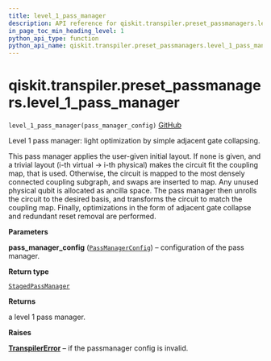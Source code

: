 ```yaml
---
title: level_1_pass_manager
description: API reference for qiskit.transpiler.preset_passmanagers.level_1_pass_manager
in_page_toc_min_heading_level: 1
python_api_type: function
python_api_name: qiskit.transpiler.preset_passmanagers.level_1_pass_manager
---
```


# qiskit.transpiler.preset\_passmanagers.level\_1\_pass\_manager

<span id="qiskit.transpiler.preset_passmanagers.level_1_pass_manager" />

`level_1_pass_manager(pass_manager_config)` [GitHub](https://github.com/qiskit/qiskit/tree/stable/0.22/qiskit/transpiler/preset_passmanagers/level1.py "view source code")

Level 1 pass manager: light optimization by simple adjacent gate collapsing.

This pass manager applies the user-given initial layout. If none is given, and a trivial layout (i-th virtual -> i-th physical) makes the circuit fit the coupling map, that is used. Otherwise, the circuit is mapped to the most densely connected coupling subgraph, and swaps are inserted to map. Any unused physical qubit is allocated as ancilla space. The pass manager then unrolls the circuit to the desired basis, and transforms the circuit to match the coupling map. Finally, optimizations in the form of adjacent gate collapse and redundant reset removal are performed.

**Parameters**

**pass\_manager\_config** ([`PassManagerConfig`](qiskit.transpiler.PassManagerConfig "qiskit.transpiler.passmanager_config.PassManagerConfig")) – configuration of the pass manager.

**Return type**

[`StagedPassManager`](qiskit.transpiler.StagedPassManager "qiskit.transpiler.passmanager.StagedPassManager")

**Returns**

a level 1 pass manager.

**Raises**

[**TranspilerError**](qiskit.transpiler.TranspilerError "qiskit.transpiler.TranspilerError") – if the passmanager config is invalid.

